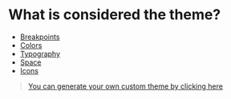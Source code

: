 
<Meta title="Theming and customizing for your project" />

# What is considered the theme?

- [Breakpoints](/theme/breakpoints)
- [Colors](/theme/colors)
- [Typography](/theme/typography)
- [Space](/theme/space)
- [Icons ](/theme/icons)


> [You can generate your own custom theme by clicking here](/theme/generator)